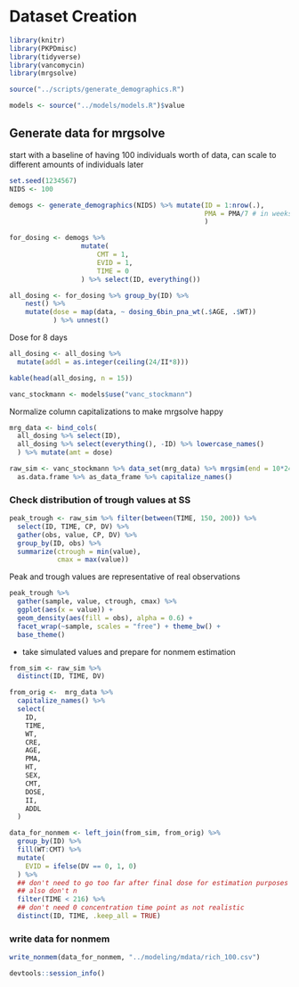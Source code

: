 # Dataset Creation

```r
library(knitr)
library(PKPDmisc)
library(tidyverse)
library(vancomycin)
library(mrgsolve)
```

```r
source("../scripts/generate_demographics.R")
```

```r
models <- source("../models/models.R")$value
```

## Generate data for mrgsolve

start with a baseline of having 100 individuals worth of data, can scale to 
different amounts of individuals later

```r
set.seed(1234567)
NIDS <- 100
```

```r
demogs <- generate_demographics(NIDS) %>% mutate(ID = 1:nrow(.), 
                                                 PMA = PMA/7 # in weeks for stockmann model
                                                 )
```

```r
for_dosing <- demogs %>% 
                  mutate(
                      CMT = 1, 
                      EVID = 1,
                      TIME = 0
                  ) %>% select(ID, everything())
```


```r
all_dosing <- for_dosing %>% group_by(ID) %>%
    nest() %>%
    mutate(dose = map(data, ~ dosing_6bin_pna_wt(.$AGE, .$WT))
           ) %>% unnest() 
```

Dose for 8 days
```r
all_dosing <- all_dosing %>% 
  mutate(addl = as.integer(ceiling(24/II*8)))
```

```r
kable(head(all_dosing, n = 15))
```

```r
vanc_stockmann <- models$use("vanc_stockmann")
```

Normalize column capitalizations to make mrgsolve happy

```r
mrg_data <- bind_cols(
  all_dosing %>% select(ID),
  all_dosing %>% select(everything(), -ID) %>% lowercase_names()
  ) %>% mutate(amt = dose)
```

```r
raw_sim <- vanc_stockmann %>% data_set(mrg_data) %>% mrgsim(end = 10*24, delta = 2) %>%
  as.data.frame %>% as_data_frame %>% capitalize_names()
```

### Check distribution of trough values at SS
```r
peak_trough <- raw_sim %>% filter(between(TIME, 150, 200)) %>%
  select(ID, TIME, CP, DV) %>%
  gather(obs, value, CP, DV) %>%
  group_by(ID, obs) %>%
  summarize(ctrough = min(value),
            cmax = max(value))
```

Peak and trough values are representative of real observations
```r
peak_trough %>%
  gather(sample, value, ctrough, cmax) %>%
  ggplot(aes(x = value)) + 
  geom_density(aes(fill = obs), alpha = 0.6) +
  facet_wrap(~sample, scales = "free") + theme_bw() +
  base_theme()
```


* take simulated values and prepare for nonmem estimation

```r
from_sim <- raw_sim %>% 
  distinct(ID, TIME, DV)

from_orig <-  mrg_data %>% 
  capitalize_names() %>% 
  select(
    ID,
    TIME,
    WT,
    CRE,
    AGE,
    PMA, 
    HT,
    SEX,
    CMT,
    DOSE,
    II,
    ADDL
  )
```


```r
data_for_nonmem <- left_join(from_sim, from_orig) %>% 
  group_by(ID) %>%
  fill(WT:CMT) %>%
  mutate(
    EVID = ifelse(DV == 0, 1, 0)
  ) %>% 
  ## don't need to go too far after final dose for estimation purposes
  ## also don't n
  filter(TIME < 216) %>% 
  ## don't need 0 concentration time point as not realistic
  distinct(ID, TIME, .keep_all = TRUE)
```

### write data for nonmem

```r
write_nonmem(data_for_nonmem, "../modeling/mdata/rich_100.csv")
```

```r
devtools::session_info()
```
